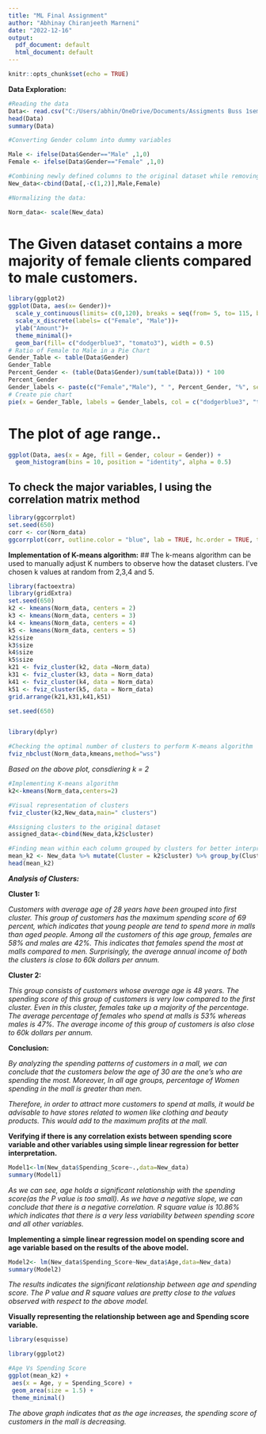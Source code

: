 ---
title: "ML Final Assignment"
author: "Abhinay Chiranjeeth Marneni"
date: "2022-12-16"
output:
  pdf_document: default
  html_document: default
---

```{r setup, include=FALSE}
knitr::opts_chunk$set(echo = TRUE)
```



**Data Exploration:**
```{r}

#Reading the data
Data<- read.csv("C:/Users/abhin/OneDrive/Documents/Assigments Buss 1sem/ML/Mall_Customers.csv")
head(Data)
summary(Data)

#Converting Gender column into dummy variables

Male <- ifelse(Data$Gender=="Male" ,1,0)
Female <- ifelse(Data$Gender=="Female" ,1,0)

#Combining newly defined columns to the original dataset while removing CustomerID column.
New_data<-cbind(Data[,-c(1,2)],Male,Female)

#Normalizing the data:

Norm_data<- scale(New_data)
```

# The Given  dataset contains a more majority of female clients compared to male customers.
```{r}
library(ggplot2)
ggplot(Data, aes(x= Gender))+
  scale_y_continuous(limits= c(0,120), breaks = seq(from= 5, to= 115, by= 10))+
  scale_x_discrete(labels= c("Female", "Male"))+
  ylab("Amount")+
  theme_minimal()+
  geom_bar(fill= c("dodgerblue3", "tomato3"), width = 0.5)
# Ratio of Female to Male in a Pie Chart
Gender_Table <- table(Data$Gender)
Gender_Table
Percent_Gender <- (table(Data$Gender)/sum(table(Data))) * 100
Percent_Gender
Gender_labels <- paste(c("Female","Male"), " ", Percent_Gender, "%", sep = " ")
# Create pie chart
pie(x = Gender_Table, labels = Gender_labels, col = c("dodgerblue3", "tomato3"))
```
# The plot of age range..
```{r }
ggplot(Data, aes(x = Age, fill = Gender, colour = Gender)) +
  geom_histogram(bins = 10, position = "identity", alpha = 0.5)
```
## To check the major variables, I using the correlation matrix method
```{r}
library(ggcorrplot)                           
set.seed(650)
corr <- cor(Norm_data)
ggcorrplot(corr, outline.color = "blue", lab = TRUE, hc.order = TRUE, type = "full") 
```

**Implementation of K-means algorithm:**
## The k-means algorithm can be used to manually adjust K numbers to observe how the dataset clusters. I've chosen k values at random from 2,3,4 and 5.
```{r}
library(factoextra)
library(gridExtra)
set.seed(650)
k2 <- kmeans(Norm_data, centers = 2) 
k3 <- kmeans(Norm_data, centers = 3) 
k4 <- kmeans(Norm_data, centers = 4) 
k5 <- kmeans(Norm_data, centers = 5) 
k2$size 
k3$size 
k4$size 
k5$size 
k21 <- fviz_cluster(k2, data =Norm_data)
k31 <- fviz_cluster(k3, data = Norm_data)
k41 <- fviz_cluster(k4, data = Norm_data)
k51 <- fviz_cluster(k5, data = Norm_data)
grid.arrange(k21,k31,k41,k51)
```
```{r}
set.seed(650)


library(dplyr)

#Checking the optimal number of clusters to perform K-means algorithm
fviz_nbclust(Norm_data,kmeans,method="wss")
```


*Based on the above plot, consdiering k = 2*

```{r}

#Implementing K-means algorithm
k2<-kmeans(Norm_data,centers=2)

#Visual representation of clusters
fviz_cluster(k2,New_data,main=" clusters")

#Assigning clusters to the original dataset
assigned_data<-cbind(New_data,k2$cluster)

#Finding mean within each column grouped by clusters for better interpretation
mean_k2 <- New_data %>% mutate(Cluster = k2$cluster) %>% group_by(Cluster) %>% summarise_all("mean")
head(mean_k2)
```

***Analysis of Clusters:***

**Cluster 1:**

*Customers with average age of 28 years have been grouped into first cluster.*
*This group of customers has the maximum spending score of 69 percent, which indicates that young people are tend to spend more in malls than aged people.*
*Among all the customers of this age group, females are 58% and males are 42%. This indicates that females spend the most at malls compared to men.*
*Surprisingly, the average annual income of both the clusters is close to 60k dollars per annum.*

**Cluster 2:**

*This group consists of customers whose average age is 48 years.*
*The spending score of this group of customers is very low compared to the first cluster.*
*Even in this cluster, females take up a majority of the percentage.*
*The average percentage of females who spend at malls is 53% whereas males is 47%.*
*The average income of this group of customers is also close to 60k dollars per annum.*


**Conclusion:**

*By analyzing the spending patterns of customers in a mall, we can conclude that the customers below the age of 30 are the one's who are spending the most.*
*Moreover, In all age groups, percentage of Women spending in the mall is greater than men.*

*Therefore, in order to attract more customers to spend at malls, it would be advisable to have stores related to women like clothing and beauty products. This would add to the maximum profits at the mall.*




**Verifying if there is any correlation exists between spending score variable and other variables using simple linear regression for better interpretation.**


```{r}


Model1<-lm(New_data$Spending_Score~.,data=New_data)
summary(Model1)

```

*As we can see, age holds a significant relationship with the spending score(as the P value is too small). As we have a negative slope, we can conclude that there is a negative correlation. R square value is 10.86% which indicates that there is a very less variability between spending score and all other variables.*


**Implementing a simple linear regression model on spending score and age variable based on the results of the above model.**

```{r}

Model2<- lm(New_data$Spending_Score~New_data$Age,data=New_data)
summary(Model2)


```

*The results indicates the significant relationship between age and spending score. The P value and R square values are pretty close to the values observed with respect to the above model.*


**Visually representing the relationship between age and Spending score variable.**
```{r}
library(esquisse)

library(ggplot2)

#Age Vs Spending Score
ggplot(mean_k2) +
 aes(x = Age, y = Spending_Score) +
 geom_area(size = 1.5) +
 theme_minimal()

```


*The above graph indicates that as the age increases, the spending score of customers in the mall is decreasing.*